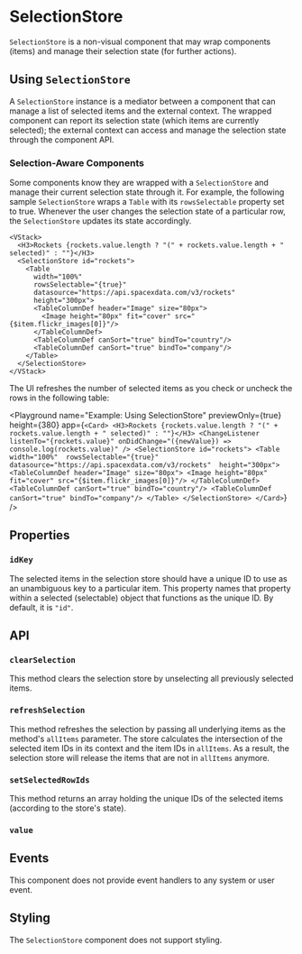 # SelectionStore

`SelectionStore` is a non-visual component that may wrap components (items) and manage their selection state (for further actions).

## Using `SelectionStore`

A `SelectionStore` instance is a mediator between a component that can manage a list of selected items and the external context. The wrapped component can report its selection state (which items are currently selected); the external context can access and manage the selection state through the component API.

### Selection-Aware Components

Some components know they are wrapped with a `SelectionStore` and manage their current selection state through it. For example, the following sample `SelectionStore` wraps a `Table` with its `rowsSelectable` property set to true. Whenever the user changes the selection state of a particular row, the `SelectionStore` updates its state accordingly.

```ueml copy
<VStack>
  <H3>Rockets {rockets.value.length ? "(" + rockets.value.length + " selected)" : ""}</H3>
  <SelectionStore id="rockets">
    <Table 
      width="100%" 
      rowsSelectable="{true}" 
      datasource="https://api.spacexdata.com/v3/rockets" 
      height="300px">
      <TableColumnDef header="Image" size="80px">
        <Image height="80px" fit="cover" src="{$item.flickr_images[0]}"/>
      </TableColumnDef>
      <TableColumnDef canSort="true" bindTo="country"/>
      <TableColumnDef canSort="true" bindTo="company"/>
    </Table>
  </SelectionStore>
</VStack>
```

The UI refreshes the number of selected items as you check or uncheck the rows in the following table:

<Playground
  name="Example: Using SelectionStore"
  previewOnly={true}
  height={380}
  app={`
    <Card>
      <H3>Rockets {rockets.value.length ? "(" + rockets.value.length + " selected)" : ""}</H3>
      <ChangeListener listenTo="{rockets.value}" onDidChange="({newValue}) => console.log(rockets.value)" />
      <SelectionStore id="rockets">
        <Table 
          width="100%" 
          rowsSelectable="{true}" 
          datasource="https://api.spacexdata.com/v3/rockets" 
          height="300px">
          <TableColumnDef header="Image" size="80px">
            <Image height="80px" fit="cover" src="{$item.flickr_images[0]}"/>
          </TableColumnDef>
          <TableColumnDef canSort="true" bindTo="country"/>
          <TableColumnDef canSort="true" bindTo="company"/>
        </Table>
      </SelectionStore>
    </Card>
`}
/>

## Properties

### `idKey`

The selected items in the selection store should have a unique ID to use as an unambiguous key to a particular item. This property names that property within a selected (selectable) object that functions as the unique ID. By default, it is `"id"`.

## API

### `clearSelection`

This method clears the selection store by unselecting all previously selected items.

### `refreshSelection`

This method refreshes the selection by passing all underlying items as the method's `allItems` parameter. The store calculates the intersection of the selected item IDs in its context and the item IDs in `allItems`.
As a result, the selection store will release the items that are not in `allItems` anymore.

### `setSelectedRowIds`

This method returns an array holding the unique IDs of the selected items (according to the store's state).

### `value`

## Events

This component does not provide event handlers to any system or user event.

## Styling

The `SelectionStore` component does not support styling.
